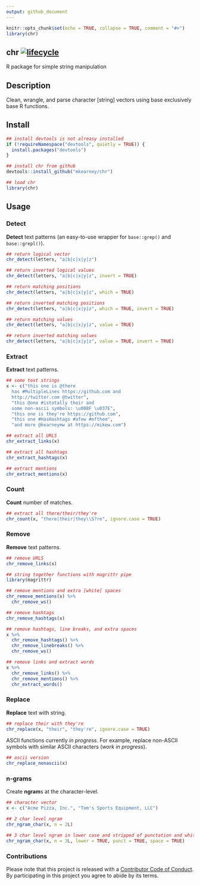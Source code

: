 ```yaml
---
output: github_document
---
```


```r
knitr::opts_chunk$set(echo = TRUE, collapse = TRUE, comment = "#>")
library(chr)
```


## chr [![lifecycle](https://img.shields.io/badge/lifecycle-experimental-orange.svg)](https://www.tidyverse.org/lifecycle/#experimental)

R package for simple string manipulation

## Description

Clean, wrangle, and parse character [string] vectors using base exclusively base
R functions.

## Install

```r
## install devtools is not alreasy installed
if (!requireNamespace("devtools", quietly = TRUE)) {
  install.packages("devtools")
}

## install chr from github
devtools::install_github("mkearney/chr")

## load chr
library(chr)
```

## Usage

### Detect

**Detect** text patterns (an easy-to-use wrapper for `base::grep()` and `base::grepl()`).

```r
## return logical vector
chr_detect(letters, "a|b|c|x|y|z")

## return inverted logical values
chr_detect(letters, "a|b|c|x|y|z", invert = TRUE)

## return matching positions
chr_detect(letters, "a|b|c|x|y|z", which = TRUE)

## return inverted matching positions
chr_detect(letters, "a|b|c|x|y|z", which = TRUE, invert = TRUE)

## return matching values
chr_detect(letters, "a|b|c|x|y|z", value = TRUE)

## return inverted matching values
chr_detect(letters, "a|b|c|x|y|z", value = TRUE, invert = TRUE)
```

### Extract

**Extract** text patterns.

```r
## some text strings
x <- c("this one is @there
  has #MultipleLines https://github.com and 
  http://twitter.com @twitter",
  "this @one #istotally their and 
  some non-ascii symbols: \u00BF \u037E", 
  "this one is they're https://github.com", 
  "this one #HasHashtags #afew #ofthem", 
  "and more @kearneymw at https://mikew.com")

## extract all URLS
chr_extract_links(x)

## extract all hashtags
chr_extract_hashtags(x)

## extract mentions
chr_extract_mentions(x)
```

### Count

**Count** number of matches.

```r
## extract all there/their/they're
chr_count(x, "there|their|they\\S?re", ignore.case = TRUE)
```

### Remove

**Remove** text patterns.

```r
## remove URLS
chr_remove_links(x)

## string together functions with magrittr pipe
library(magrittr)

## remove mentions and extra [white] spaces
chr_remove_mentions(x) %>%
  chr_remove_ws()

## remove hashtags
chr_remove_hashtags(x)

## remove hashtags, line breaks, and extra spaces
x %>%
  chr_remove_hashtags() %>%
  chr_remove_linebreaks() %>%
  chr_remove_ws()

## remove links and extract words
x %>%
  chr_remove_links() %>%
  chr_remove_mentions() %>%
  chr_extract_words()
```

### Replace

**Replace** text with string.

```r
## replace their with they're
chr_replace(x, "their", "they're", ignore.case = TRUE)
```

ASCII functions currently *in progress*. For example, replace non-ASCII symbols
with similar ASCII characters (*work in progress*).

```r
## ascii version
chr_replace_nonascii(x)
```


### n-grams

Create **ngram**s at the character-level.

```r
## character vector
x <- c("Acme Pizza, Inc.", "Tom's Sports Equipment, LLC")

## 2 char level ngram
chr_ngram_char(x, n = 2L)

## 3 char level ngram in lower case and stripped of punctation and white space
chr_ngram_char(x, n = 3L, lower = TRUE, punct = TRUE, space = TRUE)
```

### Contributions

Please note that this project is released with a [Contributor Code of Conduct](CODE_OF_CONDUCT.md). By participating in this project you agree to abide by its terms.

